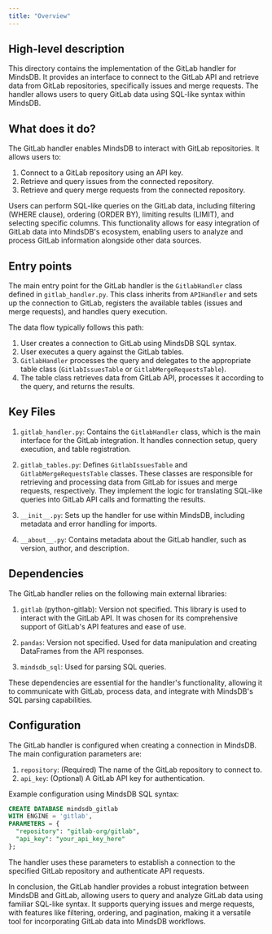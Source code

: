 ```yaml
---
title: "Overview"
---
```


## High-level description
This directory contains the implementation of the GitLab handler for MindsDB. It provides an interface to connect to the GitLab API and retrieve data from GitLab repositories, specifically issues and merge requests. The handler allows users to query GitLab data using SQL-like syntax within MindsDB.

## What does it do?
The GitLab handler enables MindsDB to interact with GitLab repositories. It allows users to:

1. Connect to a GitLab repository using an API key.
2. Retrieve and query issues from the connected repository.
3. Retrieve and query merge requests from the connected repository.

Users can perform SQL-like queries on the GitLab data, including filtering (WHERE clause), ordering (ORDER BY), limiting results (LIMIT), and selecting specific columns. This functionality allows for easy integration of GitLab data into MindsDB's ecosystem, enabling users to analyze and process GitLab information alongside other data sources.

## Entry points
The main entry point for the GitLab handler is the `GitlabHandler` class defined in `gitlab_handler.py`. This class inherits from `APIHandler` and sets up the connection to GitLab, registers the available tables (issues and merge requests), and handles query execution.

The data flow typically follows this path:
1. User creates a connection to GitLab using MindsDB SQL syntax.
2. User executes a query against the GitLab tables.
3. `GitlabHandler` processes the query and delegates to the appropriate table class (`GitlabIssuesTable` or `GitlabMergeRequestsTable`).
4. The table class retrieves data from GitLab API, processes it according to the query, and returns the results.

## Key Files
1. `gitlab_handler.py`: Contains the `GitlabHandler` class, which is the main interface for the GitLab integration. It handles connection setup, query execution, and table registration.

2. `gitlab_tables.py`: Defines `GitlabIssuesTable` and `GitlabMergeRequestsTable` classes. These classes are responsible for retrieving and processing data from GitLab for issues and merge requests, respectively. They implement the logic for translating SQL-like queries into GitLab API calls and formatting the results.

3. `__init__.py`: Sets up the handler for use within MindsDB, including metadata and error handling for imports.

4. `__about__.py`: Contains metadata about the GitLab handler, such as version, author, and description.

## Dependencies
The GitLab handler relies on the following main external libraries:

1. `gitlab` (python-gitlab): Version not specified. This library is used to interact with the GitLab API. It was chosen for its comprehensive support of GitLab's API features and ease of use.

2. `pandas`: Version not specified. Used for data manipulation and creating DataFrames from the API responses.

3. `mindsdb_sql`: Used for parsing SQL queries.

These dependencies are essential for the handler's functionality, allowing it to communicate with GitLab, process data, and integrate with MindsDB's SQL parsing capabilities.

## Configuration
The GitLab handler is configured when creating a connection in MindsDB. The main configuration parameters are:

1. `repository`: (Required) The name of the GitLab repository to connect to.
2. `api_key`: (Optional) A GitLab API key for authentication.

Example configuration using MindsDB SQL syntax:

```sql
CREATE DATABASE mindsdb_gitlab
WITH ENGINE = 'gitlab',
PARAMETERS = {
  "repository": "gitlab-org/gitlab",
  "api_key": "your_api_key_here"
};
```

The handler uses these parameters to establish a connection to the specified GitLab repository and authenticate API requests.

In conclusion, the GitLab handler provides a robust integration between MindsDB and GitLab, allowing users to query and analyze GitLab data using familiar SQL-like syntax. It supports querying issues and merge requests, with features like filtering, ordering, and pagination, making it a versatile tool for incorporating GitLab data into MindsDB workflows.
